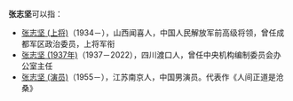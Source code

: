'''张志坚'''可以指：
* [[张志坚_(上将)|张志坚 (上将)]]（1934－），山西闻喜人，中国人民解放军前高级将领，曾任成都军区政治委员，上将军衔
* [[张志坚_(1937年)|张志坚 (1937年)]]（1937－2022），四川渡口人，曾任中央机构编制委员会办公室主任
* [[张志坚_(演员)|张志坚 (演员)]]（1955－），江苏南京人，中国男演员。代表作《人间正道是沧桑》
{{Disambiguation|Z|cat=三字张姓人名消歧义}}
